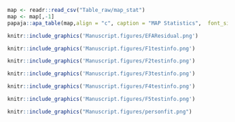 
```r
map <- readr::read_csv("Table_raw/map_stat")
map <- map[,-1]
papaja::apa_table(map,align = "c", caption = "MAP Statistics",  font_size = "small")
```

```r
knitr::include_graphics('Manuscript.figures/EFAResidual.png')

```

```r
knitr::include_graphics('Manuscript.figures/F1testinfo.png')
```

```r
knitr::include_graphics('Manuscript.figures/F2testinfo.png')
```

```r
knitr::include_graphics('Manuscript.figures/F3testinfo.png')
```

```r
knitr::include_graphics('Manuscript.figures/F4testinfo.png')
```

```r
knitr::include_graphics('Manuscript.figures/F5testinfo.png')
```

```r
knitr::include_graphics("Manuscript.figures/personfit.png")
```